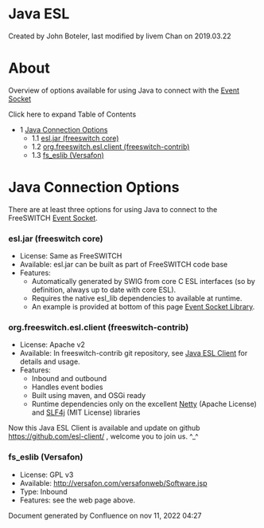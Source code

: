 
# Java ESL 

 Created by  John Boteler, last modified by  livem Chan on 2019.03.22

# About

Overview of options available for using Java to connect with the [Event Socket](../../Modules/mod_event_socket_1048924.mdx#11-acl)

Click here to expand Table of Contents

* 1 [Java Connection Options](#java-connection-options)  
   * 1.1 [esl.jar (freeswitch core)](#esljar-freeswitch-core)  
   * 1.2 [org.freeswitch.esl.client (freeswitch-contrib)](#orgfreeswitcheslclient-freeswitch-contrib)  
   * 1.3 [fs\_eslib (Versafon)](#fs_eslib-versafon)

# Java Connection Options

There are at least three options for using Java to connect to the FreeSWITCH [Event Socket](../Event-Socket-Library/index.mdx#-new-).

### esl.jar (freeswitch core)

* License: Same as FreeSWITCH
* Available: esl.jar can be built as part of FreeSWITCH code base
* Features:  
   * Automatically generated by SWIG from core C ESL interfaces (so by definition, always up to date with core ESL).  
   * Requires the native esl\_lib dependencies to available at runtime.  
   * An example is provided at bottom of this page [Event Socket Library](../Event-Socket-Library/index.mdx#-new-).

### org.freeswitch.esl.client (freeswitch-contrib)

* License: Apache v2
* Available: In freeswitch-contrib git repository, see [Java ESL Client](Java-ESL-Client_7144076.mdx#about) for details and usage.
* Features:  
   * Inbound and outbound  
   * Handles event bodies  
   * Built using maven, and OSGi ready  
   * Runtime dependencies only on the excellent [Netty](http://www.jboss.org/netty) (Apache License) and [SLF4j](http://www.slf4j.org) (MIT License) libraries

Now this Java ESL Client is available and update on github <https://github.com/esl-client/> , welcome you to join us. ^\_^

### fs_eslib (Versafon)

* License: GPL v3
* Available: <http://versafon.com/versafonweb/Software.jsp>
* Type: Inbound
* Features: see the web page above.

Document generated by Confluence on nov 11, 2022 04:27
